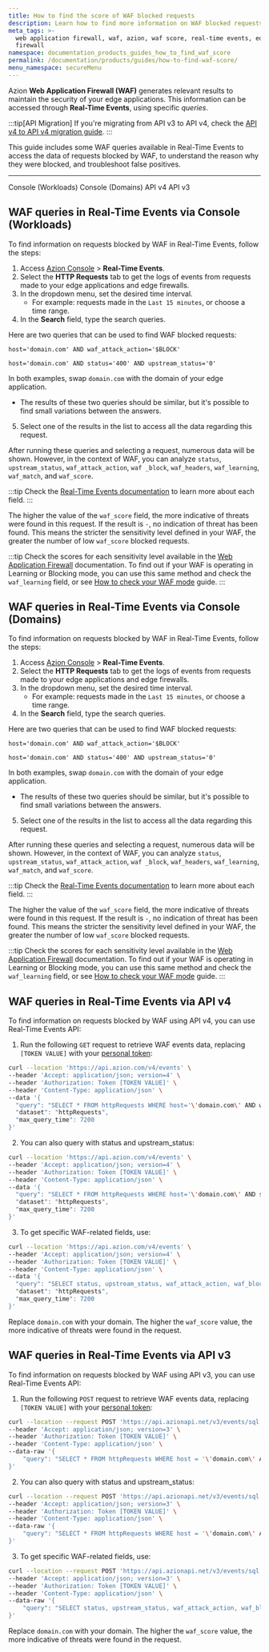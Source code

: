 ```yaml
---
title: How to find the score of WAF blocked requests
description: Learn how to find more information on WAF blocked requests with Azion.
meta_tags: >-
  web application firewall, waf, azion, waf score, real-time events, edge
  firewall
namespace: documentation_products_guides_how_to_find_waf_score
permalink: /documentation/products/guides/how-to-find-waf-score/
menu_namespace: secureMenu
---
```




Azion **Web Application Firewall (WAF)** generates relevant results to maintain the security of your edge applications. This information can be accessed through **Real-Time Events**, using specific *queries*.

<Apiv4Rollout />

:::tip[API Migration]
If you're migrating from API v3 to API v4, check the [API v4 to API v4 migration guide](/en/documentation/devtools/api-v4/migrate/).
:::

This guide includes some WAF queries available in Real-Time Events to access the data of requests blocked by WAF, to understand the reason why they were blocked, and troubleshoot false positives.

<LinkButton link="/en/documentation/products/observe/real-time-events/" label="go to Real-Time Events reference" severity="secondary" />

---

<Tabs client:visible>
    <Fragment slot="tab.console-workloads">Console (Workloads)</Fragment>
    <Fragment slot="tab.console-domains">Console (Domains)</Fragment>
    <Fragment slot="tab.apiv4">API v4</Fragment>
    <Fragment slot="tab.apiv3">API v3</Fragment>

<Fragment slot="panel.console-workloads">

## WAF queries in Real-Time Events via Console (Workloads)

To find information on requests blocked by WAF in Real-Time Events, follow the steps:

1. Access [Azion Console](/en/documentation/products/guides/how-to-access-azion-console/) > **Real-Time Events**.
2. Select the **HTTP Requests** tab to get the logs of events from requests made to your edge applications and edge firewalls.
3. In the dropdown menu, set the desired time interval.
	- For example: requests made in the `Last 15 minutes`, or choose a time range.
4. In the **Search** field, type the search queries.

Here are two queries that can be used to find WAF blocked requests:

`host='domain.com' AND waf_attack_action='$BLOCK'`

`host='domain.com' AND status='400' AND upstream_status='0'`

In both examples, swap `domain.com` with the domain of your edge application.
- The results of these two queries should be similar, but it's possible to find small variations between the answers.
5. Select one of the results in the list to access all the data regarding this request.

After running these queries and selecting a request, numerous data will be shown. However, in the context of WAF, you can analyze `status`, `upstream_status`, `waf_attack_action`, `waf _block`, `waf_headers`, `waf_learning`, `waf_match`, and `waf_score`.

:::tip
Check the [Real-Time Events documentation](/en/documentation/products/observe/real-time-events/) to learn more about each field.
:::

The higher the value of the `waf_score` field, the more indicative of threats were found in this request. If the result is `-`, no indication of threat has been found. This means the stricter the sensitivity level defined in your WAF, the greater the number of low `waf_score` blocked requests.

:::tip
Check the scores for each sensitivity level available in the [Web Application Firewall](/en/documentation/products/secure/edge-firewall/web-application-firewall/) documentation. To find out if your WAF is operating in Learning or Blocking mode, you can use this same method and check the `waf_learning` field, or see [How to check your WAF mode](/en/documentation/products/guides/how-to-check-your-waf-mode/) guide.
:::

</Fragment>

<Fragment slot="panel.console-domains">

## WAF queries in Real-Time Events via Console (Domains)

To find information on requests blocked by WAF in Real-Time Events, follow the steps:

1. Access [Azion Console](/en/documentation/products/guides/how-to-access-azion-console/) > **Real-Time Events**.
2. Select the **HTTP Requests** tab to get the logs of events from requests made to your edge applications and edge firewalls.
3. In the dropdown menu, set the desired time interval.
	- For example: requests made in the `Last 15 minutes`, or choose a time range.
4. In the **Search** field, type the search queries.

Here are two queries that can be used to find WAF blocked requests:

`host='domain.com' AND waf_attack_action='$BLOCK'`

`host='domain.com' AND status='400' AND upstream_status='0'`

In both examples, swap `domain.com` with the domain of your edge application.
- The results of these two queries should be similar, but it's possible to find small variations between the answers.
5. Select one of the results in the list to access all the data regarding this request.

After running these queries and selecting a request, numerous data will be shown. However, in the context of WAF, you can analyze `status`, `upstream_status`, `waf_attack_action`, `waf _block`, `waf_headers`, `waf_learning`, `waf_match`, and `waf_score`.

:::tip
Check the [Real-Time Events documentation](/en/documentation/products/observe/real-time-events/) to learn more about each field.
:::

The higher the value of the `waf_score` field, the more indicative of threats were found in this request. If the result is `-`, no indication of threat has been found. This means the stricter the sensitivity level defined in your WAF, the greater the number of low `waf_score` blocked requests.

:::tip
Check the scores for each sensitivity level available in the [Web Application Firewall](/en/documentation/products/secure/edge-firewall/web-application-firewall/) documentation. To find out if your WAF is operating in Learning or Blocking mode, you can use this same method and check the `waf_learning` field, or see [How to check your WAF mode](/en/documentation/products/guides/how-to-check-your-waf-mode/) guide.
:::

</Fragment>

<Fragment slot="panel.apiv4">

## WAF queries in Real-Time Events via API v4

To find information on requests blocked by WAF using API v4, you can use Real-Time Events API:

1. Run the following `GET` request to retrieve WAF events data, replacing `[TOKEN VALUE]` with your [personal token](/en/documentation/products/guides/personal-tokens/):

```bash
curl --location 'https://api.azion.com/v4/events' \
--header 'Accept: application/json; version=4' \
--header 'Authorization: Token [TOKEN VALUE]' \
--header 'Content-Type: application/json' \
--data '{
  "query": "SELECT * FROM httpRequests WHERE host='\'domain.com\' AND waf_attack_action='\'$BLOCK\' ORDER BY ts DESC LIMIT 100",
  "dataset": "httpRequests",
  "max_query_time": 7200
}'
```

2. You can also query with status and upstream_status:

```bash
curl --location 'https://api.azion.com/v4/events' \
--header 'Accept: application/json; version=4' \
--header 'Authorization: Token [TOKEN VALUE]' \
--header 'Content-Type: application/json' \
--data '{
  "query": "SELECT * FROM httpRequests WHERE host='\'domain.com\' AND status='\'400\' AND upstream_status='\'0\' ORDER BY ts DESC LIMIT 100",
  "dataset": "httpRequests",
  "max_query_time": 7200
}'
```

3. To get specific WAF-related fields, use:

```bash
curl --location 'https://api.azion.com/v4/events' \
--header 'Accept: application/json; version=4' \
--header 'Authorization: Token [TOKEN VALUE]' \
--header 'Content-Type: application/json' \
--data '{
  "query": "SELECT status, upstream_status, waf_attack_action, waf_block, waf_headers, waf_learning, waf_match, waf_score FROM httpRequests WHERE host='\'domain.com\' AND waf_attack_action='\'$BLOCK\' ORDER BY ts DESC LIMIT 100",
  "dataset": "httpRequests",
  "max_query_time": 7200
}'
```

Replace `domain.com` with your domain. The higher the `waf_score` value, the more indicative of threats were found in the request.

</Fragment>

<Fragment slot="panel.apiv3">

## WAF queries in Real-Time Events via API v3

To find information on requests blocked by WAF using API v3, you can use Real-Time Events API:

1. Run the following `POST` request to retrieve WAF events data, replacing `[TOKEN VALUE]` with your [personal token](/en/documentation/products/guides/personal-tokens/):

```bash
curl --location --request POST 'https://api.azionapi.net/v3/events/sql' \
--header 'Accept: application/json; version=3' \
--header 'Authorization: Token [TOKEN VALUE]' \
--header 'Content-Type: application/json' \
--data-raw '{
    "query": "SELECT * FROM httpRequests WHERE host = '\'domain.com\' AND waf_attack_action = '\'$BLOCK\' ORDER BY ts DESC LIMIT 100"
}'
```

2. You can also query with status and upstream_status:

```bash
curl --location --request POST 'https://api.azionapi.net/v3/events/sql' \
--header 'Accept: application/json; version=3' \
--header 'Authorization: Token [TOKEN VALUE]' \
--header 'Content-Type: application/json' \
--data-raw '{
    "query": "SELECT * FROM httpRequests WHERE host = '\'domain.com\' AND status = '\'400\' AND upstream_status = '\'0\' ORDER BY ts DESC LIMIT 100"
}'
```

3. To get specific WAF-related fields, use:

```bash
curl --location --request POST 'https://api.azionapi.net/v3/events/sql' \
--header 'Accept: application/json; version=3' \
--header 'Authorization: Token [TOKEN VALUE]' \
--header 'Content-Type: application/json' \
--data-raw '{
    "query": "SELECT status, upstream_status, waf_attack_action, waf_block, waf_headers, waf_learning, waf_match, waf_score FROM httpRequests WHERE host = '\'domain.com\' AND waf_attack_action = '\'$BLOCK\' ORDER BY ts DESC LIMIT 100"
}'
```

Replace `domain.com` with your domain. The higher the `waf_score` value, the more indicative of threats were found in the request.

</Fragment>

</Tabs>